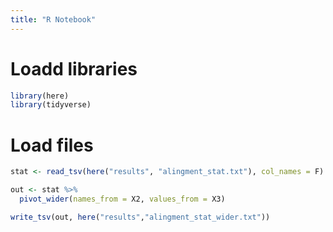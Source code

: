 ```yaml
---
title: "R Notebook"
---
```


# Loadd libraries
```r
library(here)
library(tidyverse)
```

# Load files
```r
stat <- read_tsv(here("results", "alingment_stat.txt"), col_names = F)

out <- stat %>% 
  pivot_wider(names_from = X2, values_from = X3)

write_tsv(out, here("results","alingment_stat_wider.txt"))
```

